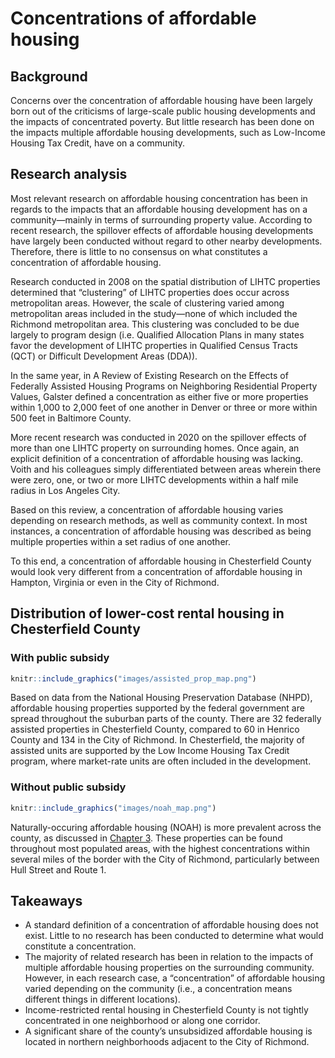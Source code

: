 # Concentrations of affordable housing {#part-1a-4}

## Background

Concerns over the concentration of affordable housing have been largely born out of the criticisms of large-scale public housing developments and the impacts of concentrated poverty. But little research has been done on the impacts multiple affordable housing developments, such as Low-Income Housing Tax Credit, have on a community.

## Research analysis

Most relevant research on affordable housing concentration has been in regards to the impacts that an affordable housing development has on a community---mainly in terms of surrounding property value. According to recent research, the spillover effects of affordable housing developments have largely been conducted without regard to other nearby developments. Therefore, there is little to no consensus on what constitutes a concentration of affordable housing. 

Research conducted in 2008 on the spatial distribution of LIHTC properties determined that “clustering” of LIHTC properties does occur across metropolitan areas. However, the scale of clustering varied among metropolitan areas included in the study---none of which included the Richmond metropolitan area. This clustering was concluded to be due largely to program design (i.e. Qualified Allocation Plans in many states favor the development of LIHTC properties in Qualified Census Tracts (QCT) or Difficult Development Areas (DDA)).

In the same year, in A Review of Existing Research on the Effects of Federally Assisted Housing Programs on Neighboring Residential Property Values, Galster defined a concentration as either five or more properties within 1,000 to 2,000 feet of one another in Denver or three or more within 500 feet in Baltimore County. 

More recent research was conducted in 2020 on the spillover effects of more than one LIHTC property on surrounding homes. Once again, an explicit definition of a concentration of affordable housing was lacking. Voith and his colleagues simply differentiated between areas wherein there were zero, one, or two or more LIHTC developments within a half mile radius in Los Angeles City.

Based on this review, a concentration of affordable housing varies depending on research methods, as well as community context. In most instances, a concentration of affordable housing was described as being multiple properties within a set radius of one another. 

To this end, a concentration of affordable housing in Chesterfield County would look very different from a concentration of affordable housing in Hampton, Virginia or even in the City of Richmond.

## Distribution of lower-cost rental housing in Chesterfield County

### With public subsidy

```r

knitr::include_graphics("images/assisted_prop_map.png")

```

Based on data from the National Housing Preservation Database (NHPD), affordable housing properties supported by the federal government are spread throughout the suburban parts of the county. There are 32 federally assisted properties in Chesterfield County, compared to 60 in Henrico County and 134 in the City of Richmond. In Chesterfield, the majority of assisted units are supported by the Low Income Housing Tax Credit program, where market-rate units are often included in the development.

### Without public subsidy

```r

knitr::include_graphics("images/noah_map.png")

```

Naturally-occuring affordable housing (NOAH) is more prevalent across the county, as discussed in [Chapter 3](#part-1a-3). These properties can be found throughout most populated areas, with the highest concentrations within several miles of the border with the City of Richmond, particularly between Hull Street and Route 1.

## Takeaways

* A standard definition of a concentration of affordable housing does not exist. Little to no research has been conducted to determine what would constitute a concentration.
* The majority of related research has been in relation to the impacts of multiple affordable housing properties on the surrounding community. However, in each research case, a “concentration” of affordable housing varied depending on the community (i.e., a concentration means different things in different locations).
* Income-restricted rental housing in Chesterfield County is not tightly concentrated in one neighborhood or along one corridor.
* A significant share of the county’s unsubsidized affordable housing is located in northern neighborhoods adjacent to the City of Richmond.
